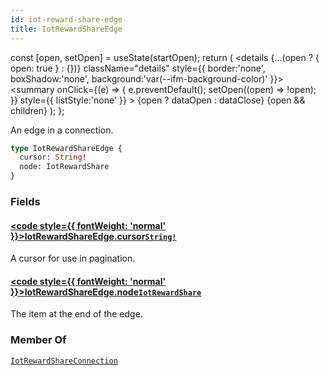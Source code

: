 ```yaml
---
id: iot-reward-share-edge
title: IotRewardShareEdge
---
```









  const [open, setOpen] = useState(startOpen);
  return (
    <details {...(open ? { open: true } : {})} className="details" style={{ border:'none', boxShadow:'none', background:'var(--ifm-background-color)' }}>
      <summary
        onClick={(e) => {
          e.preventDefault();
          setOpen((open) => !open);
        }}
        style={{ listStyle:'none' }}
      >
      {open ? dataOpen : dataClose}
      </summary>
      {open && children}
    </details>
  );
};








An edge in a connection.


```graphql
type IotRewardShareEdge {
  cursor: String!
  node: IotRewardShare
}
```




### Fields

#### [<code style={{ fontWeight: 'normal' }}>IotRewardShareEdge.<b>cursor</b></code>](#)<Bullet />[`String!`](/schema/types/scalars/string.mdx) <Badge class="badge badge--secondary" text="non-null"/> <Badge class="badge badge--secondary" text="scalar"/> 
A cursor for use in pagination.


#### [<code style={{ fontWeight: 'normal' }}>IotRewardShareEdge.<b>node</b></code>](#)<Bullet />[`IotRewardShare`](/schema/types/objects/iot-reward-share.mdx) <Badge class="badge badge--secondary" text="object"/> 
The item at the end of the edge.






### Member Of

[`IotRewardShareConnection`](/schema/types/objects/iot-reward-share-connection.mdx)  <Badge class="badge badge--secondary" text="object"/>

